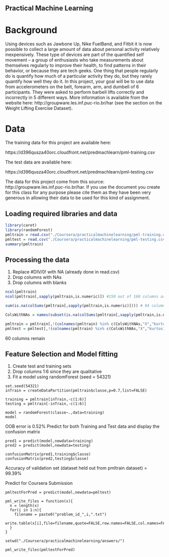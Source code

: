 ## Practical Machine Learning

# Background

Using devices such as Jawbone Up, Nike FuelBand, and Fitbit it is now possible to collect a large amount of data about personal activity relatively inexpensively. These type of devices are part of the quantified self movement – a group of enthusiasts who take measurements about themselves regularly to improve their health, to find patterns in their behavior, or because they are tech geeks. One thing that people regularly do is quantify how much of a particular activity they do, but they rarely quantify how well they do it. In this project, your goal will be to use data from accelerometers on the belt, forearm, arm, and dumbell of 6 participants. They were asked to perform barbell lifts correctly and incorrectly in 5 different ways. More information is available from the website here: http://groupware.les.inf.puc-rio.br/har (see the section on the Weight Lifting Exercise Dataset). 


# Data 

The training data for this project are available here: 

https://d396qusza40orc.cloudfront.net/predmachlearn/pml-training.csv

The test data are available here: 

https://d396qusza40orc.cloudfront.net/predmachlearn/pml-testing.csv

The data for this project come from this source: http://groupware.les.inf.puc-rio.br/har. If you use the document you create for this class for any purpose please cite them as they have been very generous in allowing their data to be used for this kind of assignment.

## Loading required libraries and data

```r
library(caret)
library(randomForest)
pmltrain = read.csv("./Coursera/practicalmachinelearning/pml-training.csv",na.strings=c("NA","#DIV/0!",""))
pmltest = read.csv("./Coursera/practicalmachinelearning/pml-testing.csv",na.strings=c("NA","#DIV/0!",""))
summary(pmltrain)
```

## Processing the data

1. Replace #DIV/0! with NA (already done in read.csv)
2. Drop columns with NAs 
2. Drop columns with blanks

```r
ncol(pmltrain)
ncol(pmltrain[,sapply(pmltrain,is.numeric)]) #150 out of 160 columns are numeric

sum(is.na(colSums(pmltrain[,sapply(pmltrain,is.numeric)]))) # 94 columns have NAs

ColsWithNAs = names(subset(is.na(colSums(pmltrain[,sapply(pmltrain,is.numeric)])),is.na(colSums(pmltrain[,sapply(pmltrain,is.numeric)]))==TRUE))

pmltrain = pmltrain[,!(colnames(pmltrain) %in% c(ColsWithNAs,"X","kurtosis_yaw_belt","skewness_yaw_belt","kurtosis_yaw_dumbbell", "skewness_yaw_dumbbell","kurtosis_yaw_forearm","skewness_yaw_forearm"))]
pmltest = pmltest[,!(colnames(pmltrain) %in% c(ColsWithNAs,"X","kurtosis_yaw_belt","skewness_yaw_belt","kurtosis_yaw_dumbbell", "skewness_yaw_dumbbell","kurtosis_yaw_forearm","skewness_yaw_forearm"))]

```

60 columns remain

## Feature Selection and Model fitting

1. Create test and training sets 
2. Drop columns 1:6 since they are qualitative
3. Fit a model using randomForest (seed = 54321)

```
set.seed(54321)
inTrain = createDataPartition(pmltrain$classe,p=0.7,list=FALSE)

training = pmltrain[inTrain,-c(1:6)]
testing = pmltrain[-inTrain,-c(1:6)]

model = randomForest(classe~.,data=training)
model

```

OOB error is 0.52%
Predict for both Training and Test data and display the confusion matrix

```
pred1 = predict(model,newdata=training)
pred2 = predict(model,newdata=testing)

confusionMatrix(pred1,training$classe)
confusionMatrix(pred2,testing$classe)

```

Accuracy of validation set (dataset held out from pmltrain dataset) = 99.39%

Predict for Coursera Submission

```
pmltestForPred = predict(model,newdata=pmltest)

pml_write_files = function(x){
  n = length(x)
  for(i in 1:n){
    filename = paste0("problem_id_",i,".txt")
    write.table(x[i],file=filename,quote=FALSE,row.names=FALSE,col.names=FALSE)
  }
}

setwd("./Coursera/practicalmachinelearning/answers/")

pml_write_files(pmltestForPred)
```
